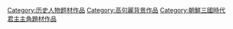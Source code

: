 [[Category:历史人物题材作品|Category:历史人物题材作品]]
[[Category:高句麗背景作品|Category:高句麗背景作品]]
[[Category:朝鮮三國時代君主主角題材作品|Category:朝鮮三國時代君主主角題材作品]]